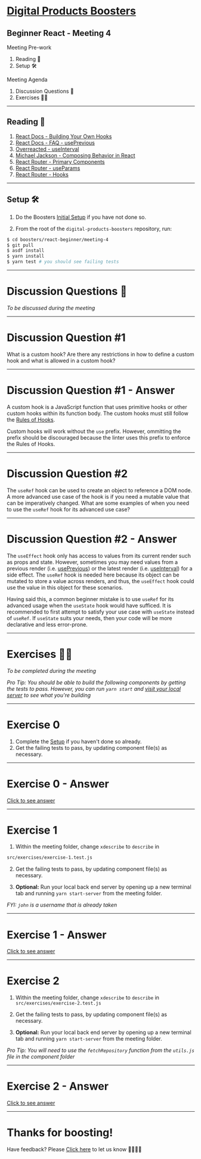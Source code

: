 
# [Digital Products Boosters](https://accenture.github.io/digital-products-boosters)

## Beginner React - Meeting 4

<Split>
  <div>
    <div style={{ "text-align": "left" }}>Meeting Pre-work</div>
    <ol>
      <li>
        <Link to="/1">Reading 📕</Link>
      </li>
      <li>
        <Link to="/2">Setup 🛠</Link>
      </li>
    </ol>
  </div>
  <div>
    <div style={{ "text-align": "left" }}>Meeting Agenda</div>
    <ol>
      <li>
        <Link to="/3">Discussion Questions 🤔</Link>
      </li>
      <li>
        <Link to="/12">Exercises 💪🏼</Link>
      </li>
    </ol>
  </div>
</Split>

---

## Reading 📕

1. [React Docs - Building Your Own Hooks](https://reactjs.org/docs/hooks-custom.html)
2. [React Docs - FAQ - usePrevious](https://reactjs.org/docs/hooks-faq.html#how-to-get-the-previous-props-or-state)
3. [Overreacted - useInterval](https://overreacted.io/making-setinterval-declarative-with-react-hooks/)
4. [Michael Jackson - Composing Behavior in React](https://youtu.be/nUzLlHFVXx0)
5. [React Router - Primary Components](https://reacttraining.com/react-router/web/guides/primary-components)
6. [React Router - useParams](https://reacttraining.com/react-router/web/example/url-params)
7. [React Router - Hooks](https://reacttraining.com/react-router/web/api/Hooks)

---

## Setup 🛠

1. Do the Boosters [Initial Setup](https://github.com/Accenture/digital-products-boosters#initial-setup) if you have not done so.

2. From the root of the `digital-products-boosters` repository, run:

```bash
$ cd boosters/react-beginner/meeting-4
$ git pull
$ asdf install
$ yarn install
$ yarn test # you should see failing tests
```

---

# Discussion Questions 🤔

_To be discussed during the meeting_

---

# Discussion Question #1

What is a custom hook? Are there any restrictions in how to define a custom
hook and what is allowed in a custom hook?

<MinuteTimer minutes={5} isDiscussion />

---

# Discussion Question #1 - Answer

A custom hook is a JavaScript function that uses primitive hooks or
other custom hooks within its function body. The custom hooks must still
follow the [Rules of Hooks](https://reactjs.org/docs/hooks-rules.html).

Custom hooks will work without the `use` prefix. However, ommitting the
prefix should be discouraged because the linter uses this prefix to enforce
the Rules of Hooks.

---

# Discussion Question #2

The `useRef` hook can be used to create an object to reference a DOM node. A
more advanced use case of the hook is if you need a mutable value that can be
imperatively changed. What are some examples of when you need to use the
`useRef` hook for its advanced use case?

<MinuteTimer minutes={10} isDiscussion />

---

# Discussion Question #2 - Answer

The `useEffect` hook only has access to values from its current render such
as props and state. However, sometimes you may need values from a previous
render (i.e.
[usePrevious](https://reactjs.org/docs/hooks-faq.html#how-to-get-the-previous-props-or-state))
or the latest render (i.e.
[useInterval](https://overreacted.io/making-setinterval-declarative-with-react-hooks/#just-show-me-the-code))
for a side effect. The `useRef` hook is needed here because its object can be
mutated to store a value across renders, and thus, the `useEffect` hook could
use the value in this object for these scenarios.

Having said this, a common beginner mistake is to use `useRef` for its
advanced usage when the `useState` hook would have sufficed. It is
recommended to first attempt to satisfy your use case with `useState` instead
of `useRef`. If `useState` suits your needs, then your code will be more
declarative and less error-prone.

---

# Exercises 💪🏼

_To be completed during the meeting_

_Pro Tip: You should be able to build the following components by getting the tests to pass. However, you can run `yarn start` and [visit your local server](http://localhost:3000) to see what you're building_

---

# Exercise 0

1. Complete the [Setup](/2) if you haven't done so already.
2. Get the failing tests to pass, by updating component file(s) as necessary.

<MinuteTimer minutes={10} />

---

# Exercise 0 - Answer

[Click to see answer](https://github.com/Accenture/digital-products-boosters/commit/c48fd81ba30b0bd3c24340406c66700f30a0fd61)

---

# Exercise 1

1. Within the meeting folder, change `xdescribe` to `describe` in

```bash
src/exercises/exercise-1.test.js
```

2. Get the failing tests to pass, by updating component file(s) as necessary.

3. **Optional:** Run your local back end server by opening up a new terminal tab and running `yarn start-server` from the meeting folder.

_FYI: `john` is a username that is already taken_

<MinuteTimer minutes={10} />

---

# Exercise 1 - Answer

[Click to see answer](https://github.com/Accenture/digital-products-boosters/commit/083bfca9fe6f6c41e4465203c434fc2f4c035d0c)

---

<h1 style={{margin: 0}}>Exercise 2</h1>

1. Within the meeting folder, change `xdescribe` to `describe` in `src/exercises/exercise-2.test.js`

2. Get the failing tests to pass, by updating component file(s) as necessary.

3. **Optional:** Run your local back end server by opening up a new terminal tab and running `yarn start-server` from the meeting folder.

_Pro Tip: You will need to use the `fetchRepository` function from the `utils.js` file in the component folder_

<MinuteTimer minutes={20} />

---

# Exercise 2 - Answer

[Click to see answer](https://github.com/Accenture/digital-products-boosters/commit/67f173299d6d0d259fa7dbe621fa1107cf116288)

---

# Thanks for boosting!

Have feedback? Please [Click here](https://github.com/Accenture/digital-products-boosters/issues/new?assignees=&labels=&template=feedback.md&title=%5BFEEDBACK%5D) to let us know 🙇‍♀️🙇‍♂️
